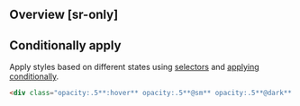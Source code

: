 ## Overview [sr-only]
<Overview/>

## Conditionally apply
Apply styles based on different states using [selectors](/guide/state-selectors) and [applying conditionally](/guide/applying-conditionally).
```html
<div class="opacity:.5**:hover** opacity:.5**@sm** opacity:.5**@dark** opacity:.5**@print**">…</div>
```

